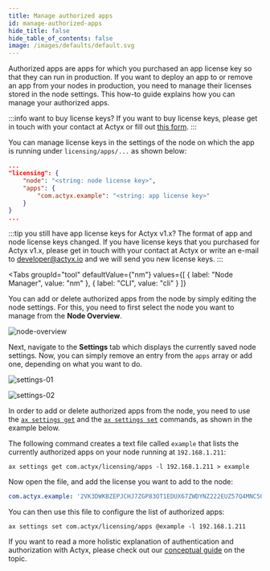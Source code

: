 ```yaml
---
title: Manage authorized apps
id: manage-authorized-apps
hide_title: false
hide_table_of_contents: false
image: /images/defaults/default.svg
---
```


Authorized apps are apps for which you purchased an app license key so that they can run in production.
If you want to deploy an app to or remove an app from your nodes in production, you need to manage their licenses stored in the node settings.
This how-to guide explains how you can manage your authorized apps.

:::info want to buy license keys?
If you want to buy license keys, please get in touch with your contact at Actyx or fill out [this form](https://www.actyx.com/contact).
:::

You can manage license keys in the settings of the node on which the app is running under `licensing/apps/...` as shown below:

```json title="Managing authorized apps"
...
"licensing": {
    "node": "<string: node license key>",
    "apps": {
        "com.actyx.example": "<string: app license key>"
    }
}
...
```

:::tip you still have app license keys for Actyx v1.x?
The format of app and node license keys changed. If you have license keys that you purchased for Actyx v1.x, please get in touch with your contact at Actyx or write an e-mail to developer@actyx.io and we will send you new license keys.
:::


<Tabs
  groupId="tool"
  defaultValue={"nm"}
  values={[
    { label: "Node Manager", value: "nm" },
    { label: "CLI", value: "cli" }
  ]}
>


<TabItem value="nm">


You can add or delete authorized apps from the node by simply editing the node settings.
For this, you need to first select the node you want to manage from the **Node Overview**.

![node-overview](/images/how-to/app-auth/node-overview.png)

Next, navigate to the **Settings** tab which displays the currently saved node settings.
Now, you can simply remove an entry from the `apps` array or add one, depending on what you want to do.

![settings-01](/images/how-to/app-auth/settings-01.png)

![settings-02](/images/how-to/app-auth/settings-02.png)

</TabItem>
<TabItem value="cli">


In order to add or delete authorized apps from the node, you need to use the [`ax settings get`](../../reference/cli/settings/get.md) and the [`ax settings set`](../../reference/cli/settings/set.md) commands, as shown in the example below.

The following command creates a text file called `example` that lists the currently authorized apps on your node running at `192.168.1.211`:

```text
ax settings get com.actyx/licensing/apps -l 192.168.1.211 > example
```

Now open the file, and add the license you want to add to the node:

```yaml
com.actyx.example: '2VK3DWKBZEPJCHJ7ZGP83OT1EDUX67ZWDYNZ222EUZ57Q4MNC5QZGDHZYI8ROSFN88SYRDK8YXAQ235NKLIZC9Y2ZCVTZHJDVI1Z'
```

<!-- TODO check and if necessary change license key format once implemented -->

You can then use this file to configure the list of authorized apps:

```text
ax settings set com.actyx/licensing/apps @example -l 192.168.1.211
```

</TabItem>
</Tabs>


If you want to read a more holistic explanation of authentication and authorization with Actyx, please check out our [conceptual guide](../../conceptual/authentication-and-authorization.mdx) on the topic.
